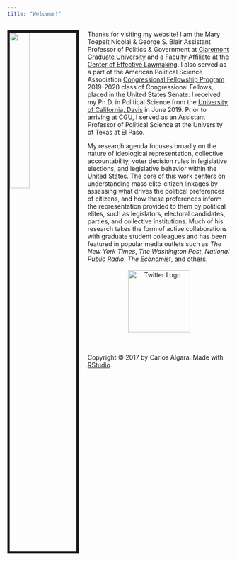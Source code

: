 ```yaml
---
title: "Welcome!"
---
```


<img src="/Users/caalgara/Dropbox/Github_Website/calgara.github.io/figures/mar_portraits.jpg" style="width:30%; border:5px solid; margin-right: 20px" align="left">

Thanks for visiting my website! I am the Mary Toepelt Nicolai & George S. Blair Assistant Professor of Politics & Government at [Claremont Graduate University](https://www.cgu.edu/school/ssspe/division-of-politics-economics/politics-government-department/) and a Faculty Affiliate at the [Center of Effective Lawmaking](https://thelawmakers.org). I also served as a part of the American Political Science Association [Congressional Fellowship Program](https://www.apsanet.org/cfp) 2019-2020 class of Congressional Fellows, placed in the United States Senate. I received my Ph.D. in Political Science from the [University of California, Davis](http://ps.ucdavis.edu/) in June 2019. Prior to arriving at CGU, I served as an Assistant Professor of Political Science at the University of Texas at El Paso.      
  
My research agenda focuses broadly on the nature of ideological representation, collective accountability, voter decision rules in legislative elections, and legislative behavior within the United States. The core of this work centers on understanding mass elite-citizen linkages by assessing what drives the political preferences of citizens, and how these preferences inform the representation provided to them by political elites, such as legislators, electoral candidates, parties, and collective institutions. Much of his research takes the form of active collaborations with graduate student colleagues and has been featured in popular media outlets such as *The New York Times*, *The Washington Post*, *National Public Radio*, *The Economist*, and others.  
<br>
  <center>
  <a href = "https://twitter.com/algaraca"><img src="/Users/caalgara/Dropbox/Github_Website/calgara.github.io/figures/twitter.png" alt="Twitter Logo" style="width:140px;" align ="center"></a>
  </center>
  <br/>
  <br/>
  <p>Copyright &copy; 2017 by Carlos Algara. Made with [RStudio](https://www.rstudio.com).</p>
  
<!-- Global site tag (gtag.js) - Google Analytics -->
<script async src="https://www.googletagmanager.com/gtag/js?id=UA-100362112-1"></script>
<script>
  window.dataLayer = window.dataLayer || [];
  function gtag(){dataLayer.push(arguments);}
  gtag('js', new Date());

  gtag('config', 'UA-100362112-1');
</script>